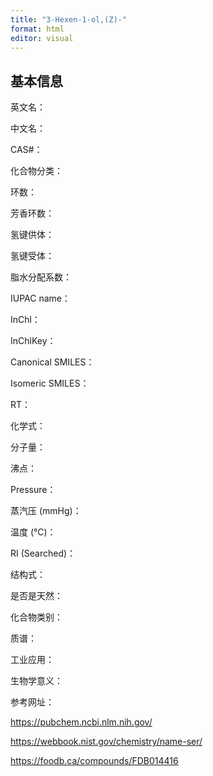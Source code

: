 ```yaml
---
title: "3-Hexen-1-ol,(Z)-"
format: html
editor: visual
---
```


## 基本信息

英文名：

中文名：

CAS#：

化合物分类：

环数：

芳香环数：

氢键供体：

氢键受体：

脂水分配系数：

IUPAC name：

InChl：

InChlKey：

Canonical SMILES：

Isomeric SMILES：

RT：

化学式：

分子量：

沸点：

Pressure：

蒸汽压 (mmHg)：

温度 (℃)：

RI (Searched)：

结构式：

是否是天然：

化合物类别：

质谱：

工业应用：

生物学意义：

参考网址：

<https://pubchem.ncbi.nlm.nih.gov/>

<https://webbook.nist.gov/chemistry/name-ser/>

<https://foodb.ca/compounds/FDB014416>


